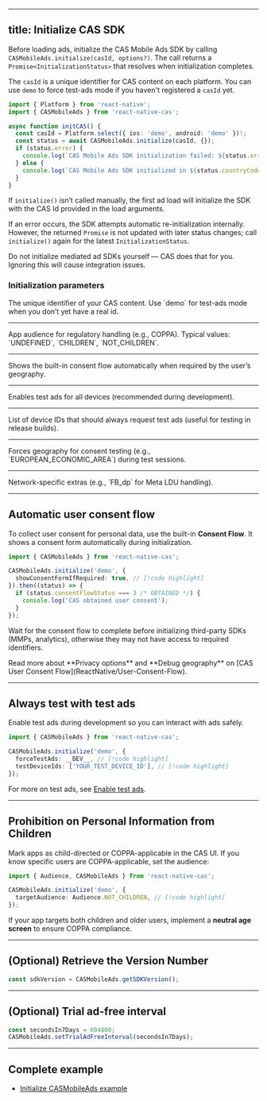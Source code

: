 
---
title: Initialize CAS SDK
---
Before loading ads, initialize the CAS Mobile Ads SDK by calling `CASMobileAds.initialize(casId, options?)`. The call returns a `Promise<InitializationStatus>` that resolves when initialization completes.

The `casId` is a unique identifier for CAS content on each platform. You can use `demo` to force test-ads mode if you haven't registered a `casId` yet.

```ts
import { Platform } from 'react-native';
import { CASMobileAds } from 'react-native-cas';

async function initCAS() {
  const casId = Platform.select({ ios: 'demo', android: 'demo' })!;
  const status = await CASMobileAds.initialize(casId, {});
  if (status.error) {
    console.log(`CAS Mobile Ads SDK initialization failed: ${status.error}`);
  } else {
    console.log(`CAS Mobile Ads SDK initialized in ${status.countryCode} country`);
  }
}
```

If `initialize()` isn’t called manually, the first ad load will initialize the SDK with the CAS Id provided in the load arguments.

If an error occurs, the SDK attempts automatic re-initialization internally. However, the returned `Promise` is not updated with later status changes; call `initialize()` again for the latest `InitializationStatus`.

<Error>
Do not initialize mediated ad SDKs yourself — CAS does that for you.  
Ignoring this will cause integration issues.
</Error>

### Initialization parameters
<Property name="casId" type="string" required>
  The unique identifier of your CAS content. Use `demo` for test-ads mode when you don’t yet have a real id.
</Property>

---

<Property name="targetAudience" type="Audience" optional>
  App audience for regulatory handling (e.g., COPPA). Typical values: `UNDEFINED`, `CHILDREN`, `NOT_CHILDREN`.
</Property>

---

<Property name="showConsentFormIfRequired" type="boolean" optional>
  Shows the built-in consent flow automatically when required by the user’s geography.
</Property>

---

<Property name="forceTestAds" type="boolean" optional>
  Enables test ads for all devices (recommended during development).
</Property>

---

<Property name="testDeviceIds" type="string[]" optional>
  List of device IDs that should always request test ads (useful for testing in release builds).
</Property>

---

<Property name="debugGeography" type="PrivacyGeography" optional>
  Forces geography for consent testing (e.g., `EUROPEAN_ECONOMIC_AREA`) during test sessions.
</Property>

---

<Property name="mediationExtras" type="{ [key: string]: string }" optional>
  Network-specific extras (e.g., `FB_dp` for Meta LDU handling).
</Property>

---

## Automatic user consent flow
To collect user consent for personal data, use the built-in **Consent Flow**. It shows a consent form automatically during initialization.

```ts
import { CASMobileAds } from 'react-native-cas';

CASMobileAds.initialize('demo', {
  showConsentFormIfRequired: true, // [!code highlight]
}).then((status) => {
  if (status.consentFlowStatus === 3 /* OBTAINED */) {
    console.log('CAS obtained user consent');
  }
});
```

Wait for the consent flow to complete before initializing third-party SDKs (MMPs, analytics), otherwise they may not have access to required identifiers.

<Info>
Read more about **Privacy options** and **Debug geography** on  
[CAS User Consent Flow](ReactNative/User-Consent-Flow).
</Info>

---

## Always test with test ads
Enable test ads during development so you can interact with ads safely.

```ts
import { CASMobileAds } from 'react-native-cas';

CASMobileAds.initialize('demo', {
  forceTestAds: __DEV__, // [!code highlight]
  testDeviceIds: ['YOUR_TEST_DEVICE_ID'], // [!code highlight]
});
```

For more on test ads, see [Enable test ads](ReactNative/Enabling-test-ads).

---

## Prohibition on Personal Information from Children
Mark apps as child-directed or COPPA-applicable in the CAS UI. If you know specific users are COPPA-applicable, set the audience:

```ts
import { Audience, CASMobileAds } from 'react-native-cas';

CASMobileAds.initialize('demo', {
  targetAudience: Audience.NOT_CHILDREN, // [!code highlight]
});
```

If your app targets both children and older users, implement a **neutral age screen** to ensure COPPA compliance.

---

## (Optional) Retrieve the Version Number
```ts
const sdkVersion = CASMobileAds.getSDKVersion();
```

---

## (Optional) Trial ad-free interval
```ts
const secondsIn7Days = 604800;
CASMobileAds.setTrialAdFreeInterval(secondsIn7Days);
```

---

## Complete example
- [Initialize CASMobileAds example]()
